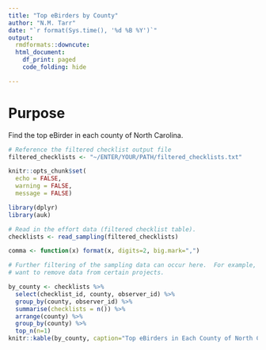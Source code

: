 ```yaml
---
title: "Top eBirders by County"
author: "N.M. Tarr"
date: "`r format(Sys.time(), '%d %B %Y')`"
output: 
  rmdformats::downcute:
  html_document:
    df_print: paged
    code_folding: hide

---
```

# Purpose
Find the top eBirder in each county of North Carolina.

```r
# Reference the filtered checklist output file
filtered_checklists <- "~/ENTER/YOUR/PATH/filtered_checklists.txt"
```


```r
knitr::opts_chunk$set(
  echo = FALSE,
  warning = FALSE,
  message = FALSE)

library(dplyr)
library(auk)

# Read in the effort data (filtered checklist table).
checklists <- read_sampling(filtered_checklists)

comma <- function(x) format(x, digits=2, big.mark=",")
```

```r
# Further filtering of the sampling data can occur here.  For example, we may
# want to remove data from certain projects.
```

```r
by_county <- checklists %>%
  select(checklist_id, county, observer_id) %>%
  group_by(county, observer_id) %>%
  summarise(checklists = n()) %>%
  arrange(county) %>%
  group_by(county) %>%
  top_n(n=1)
knitr::kable(by_county, caption="Top eBirders in Each County of North Carolina")
```
